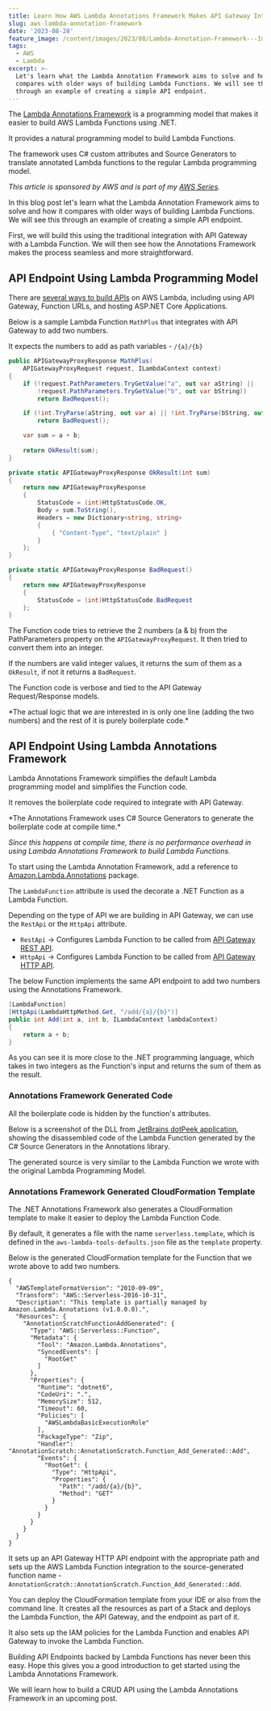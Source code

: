 ```yaml
---
title: Learn How AWS Lambda Annotations Framework Makes API Gateway Integration Easy.
slug: aws-lambda-annotation-framework
date: '2023-08-28'
feature_image: /content/images/2023/08/Lambda-Annotation-Framework---Introduction.png
tags:
  - AWS
  - Lambda
excerpt: >-
  Let's learn what the Lambda Annotation Framework aims to solve and how it
  compares with older ways of building Lambda Functions. We will see this
  through an example of creating a simple API endpoint.
---
```

The [Lambda Annotations Framework](https://github.com/aws/aws-lambda-dotnet/blob/master/Libraries/src/Amazon.Lambda.Annotations/README.md) is a programming model that makes it easier to build AWS Lambda Functions using .NET.

It provides a natural programming model to build Lambda Functions.

The framework uses C# custom attributes and Source Generators to translate annotated Lambda functions to the regular Lambda programming model.

<EmbedCard src="https://www.youtube.com/embed/qWxjCkqX_lM?feature=oembed" title="Lambda Annotations Framework Introduction | .NET ON AWS | Serverless | Amazon" />

_This article is sponsored by AWS and is part of my [AWS Series](/blog/tag/aws/)._

In this blog post let's learn what the Lambda Annotation Framework aims to solve and how it compares with older ways of building Lambda Functions. We will see this through an example of creating a simple API endpoint.

First, we will build this using the traditional integration with API Gateway with a Lambda Function. We will then see how the Annotations Framework makes the process seamless and more straightforward.

## API Endpoint Using Lambda Programming Model

There are [several ways to build APIs](/blog/aws-lambda-dotnet-developer/#building-apis-with-aws-lambda) on AWS Lambda, including using API Gateway, Function URLs, and hosting ASP.NET Core Applications.

Below is a sample Lambda Function `MathPlus` that integrates with API Gateway to add two numbers.

It expects the numbers to add as path variables - `/{a}/{b}`

```csharp
public APIGatewayProxyResponse MathPlus(
    APIGatewayProxyRequest request, ILambdaContext context)
{
    if (!request.PathParameters.TryGetValue("a", out var aString) ||
        !request.PathParameters.TryGetValue("b", out var bString))
        return BadRequest();

    if (!int.TryParse(aString, out var a) || !int.TryParse(bString, out var b))
        return BadRequest();

    var sum = a + b;
    
    return OkResult(sum);
}

private static APIGatewayProxyResponse OkResult(int sum)
{
    return new APIGatewayProxyResponse
    {
        StatusCode = (int)HttpStatusCode.OK,
        Body = sum.ToString(),
        Headers = new Dictionary<string, string>
        {
            { "Content-Type", "text/plain" }
        }
    };
}

private static APIGatewayProxyResponse BadRequest()
{
    return new APIGatewayProxyResponse
    {
        StatusCode = (int)HttpStatusCode.BadRequest
    };
}
```

The Function code tries to retrieve the 2 numbers (a & b) from the PathParameters property on the `APIGatewayProxyRequest`. It then tried to convert them into an integer.

If the numbers are valid integer values, it returns the sum of them as a `OkResult`, if not it returns a `BadRequest`.

The Function code is verbose and tied to the API Gateway Request/Response models.

<Callout type="warning">
  *The actual logic that we are interested in is only one line (adding the two numbers) and the rest of it is purely boilerplate code.*
</Callout>

## API Endpoint Using Lambda Annotations Framework

Lambda Annotations Framework simplifies the default Lambda programming model and simplifies the Function code.

It removes the boilerplate code required to integrate with API Gateway.

<Callout type="tip">
  *The Annotations Framework uses C# Source Generators to generate the boilerplate code at compile time.*
</Callout>

_Since this happens at compile time, there is no performance overhead in using Lambda Annotations Framework to build Lambda Functions._

To start using the Lambda Annotation Framework, add a reference to [Amazon.Lambda.Annotations](https://www.nuget.org/packages/Amazon.Lambda.Annotations) package.

The `LambdaFunction` attribute is used the decorate a .NET Function as a Lambda Function.

Depending on the type of API we are building in API Gateway, we can use the `RestApi` or the `HttpApi` attribute.

-   `RestApi` → Configures Lambda Function to be called from [API Gateway REST API](/blog/amazon-api-gateway-rest-api-introduction/).
-   `HttpApi` → Configures Lambda Function to be called from [API Gateway HTTP API](/blog/amazon-api-gateway-http-apis/).

The below Function implements the same API endpoint to add two numbers using the Annotations Framework.

```csharp
[LambdaFunction]
[HttpApi(LambdaHttpMethod.Get, "/add/{a}/{b}")]
public int Add(int a, int b, ILambdaContext lambdaContext)
{
    return a + b;
}
```

As you can see it is more close to the .NET programming language, which takes in two integers as the Function's input and returns the sum of them as the result.

### Annotations Framework Generated Code

All the boilerplate code is hidden by the function's attributes.

Below is a screenshot of the DLL from [JetBrains dotPeek application](https://www.jetbrains.com/decompiler/whatsnew/), showing the disassembled code of the Lambda Function generated by the C# Source Generators in the Annotations library.

<ImageCard src="/content/images/2023/08/image.png" alt="Screenshot of the Function DLL in JetBrains dotPeek showing the disassembled code of the function generated by the C# source generato." caption="Screenshot of the Function DLL in JetBrains dotPeek showing the disassembled code of the function generated by the C# source generato." />

The generated source is very similar to the Lambda Function we wrote with the original Lambda Programming Model.

### Annotations Framework Generated CloudFormation Template

The .NET Annotations Framework also generates a CloudFormation template to make it easier to deploy the Lambda Function Code.

By default, it generates a file with the name `serverless.template`, which is defined in the `aws-lambda-tools-defaults.json` file as the `template` property.

Below is the generated CloudFormation template for the Function that we wrote above to add two numbers.

```
{
  "AWSTemplateFormatVersion": "2010-09-09",
  "Transform": "AWS::Serverless-2016-10-31",
  "Description": "This template is partially managed by Amazon.Lambda.Annotations (v1.0.0.0).",
  "Resources": {
    "AnnotationScratchFunctionAddGenerated": {
      "Type": "AWS::Serverless::Function",
      "Metadata": {
        "Tool": "Amazon.Lambda.Annotations",
        "SyncedEvents": [
          "RootGet"
        ]
      },
      "Properties": {
        "Runtime": "dotnet6",
        "CodeUri": ".",
        "MemorySize": 512,
        "Timeout": 60,
        "Policies": [
          "AWSLambdaBasicExecutionRole"
        ],
        "PackageType": "Zip",
        "Handler": "AnnotationScratch::AnnotationScratch.Function_Add_Generated::Add",
        "Events": {
          "RootGet": {
            "Type": "HttpApi",
            "Properties": {
              "Path": "/add/{a}/{b}",
              "Method": "GET"
            }
          }
        }
      }
    }
  }
}
```

It sets up an API Gateway HTTP API endpoint with the appropriate path and sets up the AWS Lambda Function integration to the source-generated function name - `AnnotationScratch::AnnotationScratch.Function_Add_Generated::Add`.

You can deploy the CloudFormation template from your IDE or also from the command line. It creates all the resources as part of a Stack and deploys the Lambda Function, the API Gateway, and the endpoint as part of it.

It also sets up the IAM policies for the Lambda Function and enables API Gateway to invoke the Lambda Function.  

Building API Endpoints backed by Lambda Functions has never been this easy. Hope this gives you a good introduction to get started using the Lambda Annotations Framework.

We will learn how to build a CRUD API using the Lambda Annotations Framework in an upcoming post.
